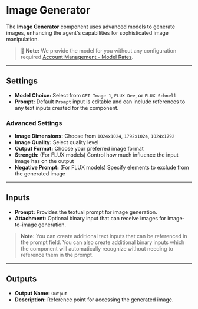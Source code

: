 # Image Generator

The **Image Generator** component uses advanced models to generate images, enhancing the agent's capabilities for sophisticated image manipulation.

> 📝 **Note:** We provide the model for you without any configuration required [Account Management - Model Rates](../../../account-management/model-rates).

<Arcade  src="https://demo.arcade.software/AroFQEL8xuIPIjCGhH7H?embed&embed_mobile=tab&embed_desktop=inline&show_copy_link=true" title="Image Generator | SmythOS"/>

---

## Settings

- **Model Choice:** Select from `GPT Image 1`, `FLUX Dev`, or `FLUX Schnell`
- **Prompt:** Default `Prompt` input is editable and can include references to any text inputs created for the component.

### Advanced Settings

- **Image Dimensions:** Choose from `1024x1024`, `1792x1024`, `1024x1792`
- **Image Quality:** Select quality level
- **Output Format:** Choose your preferred image format
- **Strength:** (For FLUX models) Control how much influence the input image has on the output
- **Negative Prompt:** (For FLUX models) Specify elements to exclude from the generated image

---

## Inputs

- **Prompt:** Provides the textual prompt for image generation.
- **Attachment:** Optional binary input that can receive images for image-to-image generation.

> **Note:** You can create additional text inputs that can be referenced in the prompt field. You can also create additional binary inputs which the component will automatically recognize without needing to reference them in the prompt.

---

## Outputs

- **Output Name:** `Output`
- **Description:** Reference point for accessing the generated image.